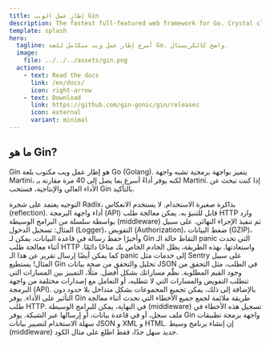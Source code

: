 ```yaml
---
title: إطار عمل الويب Gin
description: The fastest full-featured web framework for Go. Crystal clear.
template: splash
hero:
  tagline: أسرع إطار عمل ويب متكامل للغة Go. واضح كالكريستال.
  image:
    file: ../../../assets/gin.png
  actions:
    - text: Read the docs
      link: /en/docs/
      icon: right-arrow
    - text: Download
      link: https://github.com/gin-gonic/gin/releases
      icon: external
      variant: minimal
---
```



## ما هو Gin?

Gin هو إطار عمل ويب مكتوب بلغة Go (Golang). يتميز بواجهة برمجية تشبه واجهة Martini، لكنه يوفر أداءً أسرع بما يصل إلى 40 مرة مقارنة بـ Martini. إذا كنت تبحث عن الأداء العالي والإنتاجية، فستحب Gin بالتأكيد.

<CardGrid>
  <Card title="سريع" icon="rocket">
    التوجيه يعتمد على شجرة Radix، بذاكرة صغيرة الاستخدام. لا يستخدم الانعكاس (reflection). أداء واجهة البرمجة (API) قابل للتنبؤ به.
  </Card>
  <Card title="Middleware support" icon="seti:plan">
    يمكن معالجة طلب HTTP وارد بواسطة سلسلة من البرامج الوسيطة (middleware) ثم تنفيذ الإجراء النهائي. على سبيل المثال: تسجيل الدخول (Logger)، التفويض (Authorization)، ضغط البيانات (GZIP)، وأخيرًا حفظ رسالة في قاعدة البيانات.

  </Card>
  <Card title="خالٍ من الأخطاء" icon="seti:lock">
    يمكن لـ Gin التقاط حالة الـ panic التي تحدث أثناء معالجة طلب HTTP واستعادتها. بهذه الطريقة، يظل الخادم الخاص بك متاحًا دائمًا. كما يمكن أيضًا إرسال تقرير عن هذا الـ panic إلى خدمات مثل Sentry على سبيل المثال!
  </Card>
  <Card title="التحقق من صحة JSON" icon="approve-check-circle">
يستطيع Gin تحليل والتحقق من صحة بيانات JSON في الطلب، مثل التحقق من وجود القيم المطلوبة.

  </Card>
  <Card title="تجميع المسارات" icon="puzzle">
نظّم مساراتك بشكل أفضل. مثلًا، التمييز بين المسارات التي تتطلب التفويض والمسارات التي لا تتطلبه، أو التعامل مع إصدارات مختلفة من واجهة البرمجة (API). بالإضافة إلى ذلك، يمكن تجميع المجموعات بشكل متداخل بلا حدود دون التأثير على الأداء.

  </Card>
  <Card title="إدارة الأخطاء" icon="open-book">
    يوفر Gin طريقة ملائمة لجمع جميع الأخطاء التي تحدث أثناء معالجة طلب HTTP. في
    النهاية، يمكن للبرامج الوسيطة (middleware) تسجيل هذه الأخطاء في ملف سجل، أو
    في قاعدة بيانات، أو إرسالها عبر الشبكة.
  </Card>
  <Card title="التصيير المدمج" icon="seti:json">
يوفر Gin واجهة برمجة تطبيقات سهلة الاستخدام لتصيير بيانات JSON و XML و HTML.

  </Card>
  <Card title="قابل للتوسيع" icon="seti:html">
    إن إنشاء برنامج وسيط (middleware) جديد سهل جدًا، فقط اطلع على مثال الكود.
  </Card>
</CardGrid>
